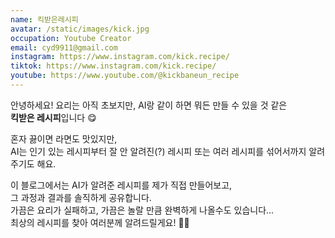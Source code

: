 ```yaml
---
name: 킥받은레시피
avatar: /static/images/kick.jpg
occupation: Youtube Creator
email: cyd9911@gmail.com
instagram: https://www.instagram.com/kick.recipe/
tiktok: https://www.instagram.com/kick.recipe/
youtube: https://www.youtube.com/@kickbaneun_recipe
---
```


안녕하세요! 요리는 아직 초보지만, AI랑 같이 하면 뭐든 만들 수 있을 것 같은  
**킥받은 레시피**입니다 😋

혼자 끓이면 라면도 맛있지만,  
AI는 인기 있는 레시피부터 잘 안 알려진(?) 레시피 또는 여러 레시피를 섞어서까지 알려주기도 해요.

이 블로그에서는 AI가 알려준 레시피를 제가 직접 만들어보고,  
그 과정과 결과를 솔직하게 공유합니다.  
가끔은 요리가 실패하고, 가끔은 놀랄 만큼 완벽하게 나올수도 있습니다...  
최상의 레시피를 찾아 여러분께 알려드릴게요! 🍳🥘
